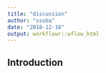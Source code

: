 ```yaml
---
title: "discussion"
author: "ssoba"
date: "2018-12-18"
output: workflowr::wflow_html
---
```


## Introduction

```r

```

